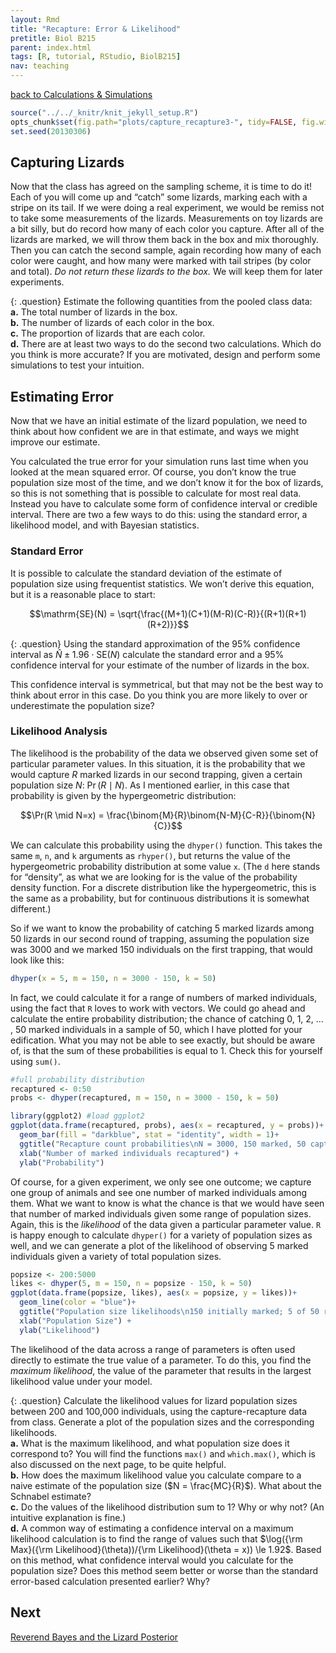```yaml
---
layout: Rmd
title: "Recapture: Error & Likelihood"
pretitle: Biol B215
parent: index.html
tags: [R, tutorial, RStudio, BiolB215]
nav: teaching
---
```


[back to Calculations & Simulations](capture_recapture2.html)

```r
source("../../_knitr/knit_jekyll_setup.R")
opts_chunk$set(fig.path="plots/capture_recapture3-", tidy=FALSE, fig.width=6.5, fig.height=5, fig.align="center", fig.retina = 2, cache=TRUE, cache.extra=rand_seed)
set.seed(20130306)
```

## Capturing Lizards
Now that the class has agreed on the sampling scheme, it is time to do it! Each of you will come up and "catch" some lizards, marking each with a stripe on its tail. If we were doing a real experiment, we would be remiss not to take some measurements of the lizards. Measurements on toy lizards are a bit silly, but do record how many of each color you capture. After all of the lizards are marked, we will throw them back in the box and mix thoroughly. Then you can catch the second sample, again recording how many of each color were caught, and how many were marked with tail stripes (by color and total). *Do not return these lizards to the box.* We will keep them for later experiments.

{: .question}
Estimate the following quantities from the pooled class data:  
**a.** The total number of lizards in the box.  
**b.** The number of lizards of each color in the box.  
**c.** The proportion of lizards that are each color.   
**d.** There are at least two ways to do the second two calculations. Which do you think is more accurate? If you are motivated, design and perform some simulations to test your intuition.

 

## Estimating Error
Now that we have an initial estimate of the lizard population, we need to think about how confident we are in that estimate, and ways we might improve our estimate.

You calculated the true error for your simulation runs last time when you looked at the mean squared error. Of course, you don't know the true population size most of the time, and we don't know it for the box of lizards, so this is not something that is possible to calculate for most real data. Instead you have to calculate some form of confidence interval or credible interval. There are two a few ways to do this: using the standard error, a likelihood model, and with Bayesian statistics.

### Standard Error
It is possible to calculate the standard deviation of the estimate of population size using frequentist statistics. We won't derive this equation, but it is a reasonable place to start:

$$\mathrm{SE}(N) = \sqrt{\frac{(M+1)(C+1)(M-R)(C-R)}{(R+1)(R+1)(R+2)}}$$

{: .question}
Using the standard approximation of the 95% confidence interval as $\hat{N} \pm 1.96 \cdot \mathrm{SE}(N)$ calculate the standard error and a 95% confidence interval for your estimate of the number of lizards in the box.

This confidence interval is symmetrical, but that may not be the best way to think about  error in this case. Do you think you are more likely to over or underestimate the population size? 

### Likelihood Analysis

The likelihood is the probability of the data we observed given some set of particular parameter values. In this situation, it is the probability that we would capture $R$ marked lizards in our second trapping, given a certain population size $N$: $\Pr(R\mid N)$. As I mentioned earlier, in this case that probability is given by the hypergeometric distribution:

$$\Pr(R \mid N=x) = \frac{\binom{M}{R}\binom{N-M}{C-R}}{\binom{N}{C}}$$

We can calculate this probability using the `dhyper()` function. This takes the same `m`, `n`, and `k` arguments as `rhyper()`, but returns the value of the hypergeometric probability distribution at some value `x`. (The `d` here stands for "density", as what we are looking for is the value of the probability density function. For a discrete distribution like the hypergeometric, this is the same as a probability, but for continuous distributions it is somewhat different.)

So if we want to know the probability of catching 5 marked lizards among 50 lizards  in our second round of trapping, assuming the population size was 3000 and we marked 150 individuals on the first trapping, that would look like this:
```r
dhyper(x = 5, m = 150, n = 3000 - 150, k = 50)
```

In fact, we could calculate it for a range of numbers of marked individuals, using the fact that `R` loves to work with vectors. We could go ahead and calculate the entire probability  distribution; the chance of catching 0, 1, 2, ... , 50 marked individuals in a sample of 50, which I have plotted for your edification. What you may not be able to see exactly, but should be aware of, is that the sum of these probabilities is equal to 1. Check this for yourself using `sum()`.

```r
#full probability distribution
recaptured <- 0:50
probs <- dhyper(recaptured, m = 150, n = 3000 - 150, k = 50)

library(ggplot2) #load ggplot2
ggplot(data.frame(recaptured, probs), aes(x = recaptured, y = probs))+ 
  geom_bar(fill = "darkblue", stat = "identity", width = 1)+
  ggtitle("Recapture count probabilities\nN = 3000, 150 marked, 50 captured") +
  xlab("Number of marked individuals recaptured") +  
  ylab("Probability")
```

Of course, for a given experiment, we only see one outcome; we capture one group of animals and see one number of marked individuals among them. What we want to know is what the chance is that we would have seen that number of marked individuals given some range of population sizes. Again, this is the *likelihood* of the data given a particular parameter value. `R` is happy enough to calculate `dhyper()` for a variety of population sizes as well, and we can generate a plot of the likelihood of observing 5 marked individuals given a variety of total population sizes. 

```r
popsize <- 200:5000
likes <- dhyper(5, m = 150, n = popsize - 150, k = 50)
ggplot(data.frame(popsize, likes), aes(x = popsize, y = likes))+ 
  geom_line(color = "blue")+
  ggtitle("Population size likelihoods\n150 initially marked; 5 of 50 recaught")+
  xlab("Population Size") +
  ylab("Likelihood")
```


The likelihood of the data across a range of parameters is often used directly to estimate the true value of a parameter. To do this, you find the *maximum likelihood*, the value of the parameter that results in the largest likelihood value under your model.  

{: .question}
Calculate the likelihood values for lizard population sizes between 200 and 100,000 individuals, using the capture-recapture data from class. Generate a plot of the population sizes and the corresponding likelihoods.  
**a.**  What is the maximum likelihood, and what population size does it correspond to? You will find the functions `max()` and  `which.max()`, which is also discussed on the next page, to be quite helpful.  
**b.**  How does the maximum likelihood value you calculate compare to a naive estimate of the population size ($N = \frac{MC}{R}$). What about the Schnabel estimate?  
**c.**  Do the values of the likelihood distribution sum to 1? Why or why not? (An intuitive explanation is fine.)  
**d.**  A common way of estimating a confidence interval on a maximum likelihood calculation is to find the range of values such that  $\log({\rm Max}({\rm Likelihood}(\theta))/{\rm Likelihood}(\theta = x)) \le 1.92$. Based on this method, what confidence interval would you calculate for the population size? Does this method seem better or worse than the standard error-based calculation presented earlier? Why?  

## Next
[Reverend Bayes and the Lizard Posterior](capture_recapture4.html)
